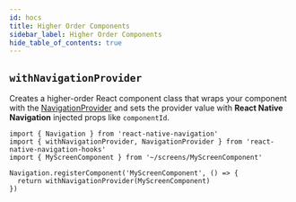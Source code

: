 ```yaml
---
id: hocs
title: Higher Order Components
sidebar_label: Higher Order Components
hide_table_of_contents: true
---
```


## `withNavigationProvider`

Creates a higher-order React component class that wraps your component with the [NavigationProvider](contexts#NavigationProvider) and sets the provider value with **React Native Navigation** injected props like `componentId`.

```tsx
import { Navigation } from 'react-native-navigation'
import { withNavigationProvider, NavigationProvider } from 'react-native-navigation-hooks'
import { MyScreenComponent } from '~/screens/MyScreenComponent'

Navigation.registerComponent('MyScreenComponent', () => {
  return withNavigationProvider(MyScreenComponent)
})
```
